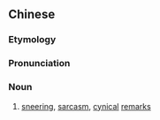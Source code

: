 {{also|风凉话}}
==Chinese==
{{zh-forms|s=风凉话}}

===Etymology===
{{rfe|lang=zh}}

===Pronunciation===
{{zh-pron
|m=fēngliánghuà
|c=fung1 loeng4 waa6-2
|cat=n
}}

===Noun===
{{zh-noun}}

# [[sneering]], [[sarcasm]], [[cynical]] [[remark|remarks]]